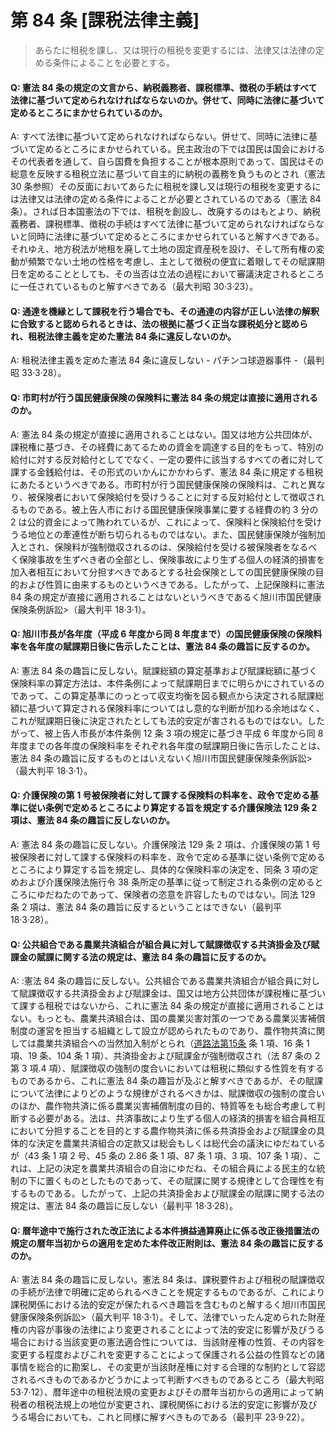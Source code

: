 # 第 84 条 [課税法律主義]

> あらたに租税を課し、又は現行の租税を変更するには、法律又は法律の定める条件によることを必要とする。

#### Q: 憲法 84 条の規定の文言から、納税義務者、課税標準、徴税の手続はすべて法律に基づいて定められなければならないのか。併せて、同時に法律に基づいて定めるところにまかせられているのか。

A: すべて法律に基づいて定められなければならない。併せて、同時に法律に基づいて定めるところにまかせられている。民主政治の下では国民は国会におけるその代表者を通して、自ら国費を負担することが根本原則であって、国民はその総意を反映する租税立法に基づいて自主的に納税の義務を負うものとされ（憲法 30 条参照）その反面においてあらたに租税を課し又は現行の租税を変更するには法律又は法律の定める条件によることが必要とされているのである（憲法 84 条）。されば日本国憲法の下では、租税を創設し、改廃するのはもとより、納税義務者、課税標準、徴税の手続はすべて法律に基づいて定められなければならないと同時に法律に基づいて定めるところにまかせられていると解すべきである。それゆえ、地方税法が地租を廃して土地の固定資産税を設け、そして所有権の変動が頻繁でない土地の性格を考慮し、主として徴税の便宜に着眼してその賦課期日を定めることとしても、その当否は立法の過程において審議決定されるところに一任されているものと解すべきである（最大判昭 30·3·23）。

#### Q: 通達を機縁として課税を行う場合でも、その通達の内容が正しい法律の解釈に合致すると認められるときは、法の根拠に基づく正当な課税処分と認められ、租税法律主義を定めた憲法 84 条に違反しないのか。

A: 租税法律主義を定めた憲法 84 条に違反しない - パチンコ球遊器事件 -（最判昭 33·3·28）。

#### Q: 市町村が行う国民健康保険の保険料に憲法 84 条の規定は直接に適用されるのか。

A: 憲法 84 条の規定が直接に適用されることはない。国又は地方公共団体が、課税権に基づき、その経費にあてるための資金を調達する目的をもって、特別の給付に対する反対給付としてでなく、一定の要件に該当するすべての者に対して課する金銭給付は、その形式のいかんにかかわらず、憲法 84 条に規定する租税にあたるというべきである。市町村が行う国民健康保険の保険料は、これと異なり、被保険者において保険給付を受けうることに対する反対給付として徴収されるものである。被上告人市における国民健康保険事業に要する経費の約 3 分の 2 は公的資金によって賄われているが、これによって、保険料と保険給付を受けうる地位との牽連性が断ち切られるものではない。また、国民健康保険が強制加入とされ、保険料が強制徴収されるのは、保険給付を受ける被保険者をなるべく保険事故を生ずべき者の全部とし、保険事故により生ずる個人の経済的損害を加入者相互において分担すべきであるとする社会保険としての国民健康保険の目的および性質に由来するものというべきである。したがって、上記保険料に憲法 84 条の規定が直接に適用されることはないというべきであるく旭川市国民健康保険条例訴訟>（最大判平 18·3·1）。

#### Q: 旭川市長が各年度（平成 6 年度から同 8 年度まで）の国民健康保険の保険料率を各年度の賦課期日後に告示したことは、憲法 84 条の趣旨に反するのか。

A: 憲法 84 条の趣旨に反しない。賦課総額の算定基準および賦課総額に基づく保険料率の算定方法は、本件条例によって賦課期日までに明らかにされているのであって、この算定基準にのっとって収支均衡を図る観点から決定される賦課総額に基づいて算定される保険料率についてはし意的な判断が加わる余地はなく、これが賦課期日後に決定されたとしても法的安定が害されるものではない。したがって、被上告人市長が本件条例 12 条 3 項の規定に基づき平成 6 年度から同 8 年度までの各年度の保険料率をそれぞれ各年度の賦課期日後に告示したことは、憲法 84 条の趣旨に反するものとはいえないく旭川市国民健康保険条例訴訟>（最大判平 18·3·1）。

#### Q: 介護保険の第 1 号被保険者に対して課する保険料の料率を、政令で定める基準に従い条例で定めるところにより算定する旨を規定する介護保険法 129 条 2 項は、憲法 84 条の趣旨に反しないのか。

A: 憲法 84 条の趣旨に反しない。介護保険法 129 条 2 項は、介護保険の第 1 号被保険者に対して課する保険料の料率を、政令で定める基準に従い条例で定めるところにより算定する旨を規定し、具体的な保険料率の決定を、同条 3 項の定めおよび介護保険法施行令 38 条所定の基準に従って制定される条例の定めるところにゆだねたのであって、保険者の恣意を許容したものではない。同法 129 条 2 項は、憲法 84 条の趣旨に反するということはできない（最判平 18·3·28）。

#### Q: 公共組合である農業共済組合が組合員に対して賦課徴収する共済掛金及び賦課金の賦課に関する法の規定は、憲法 84 条の趣旨に反するのか。

A: :憲法 84 条の趣旨に反しない。公共組合である農業共済組合が組合員に対して賦課徴収する共済掛金および賦課金は、国又は地方公共団体が課税権に基づいて課する租税ではないから、これに憲法 84 条の規定が直接に適用されることはない。もっとも、農業共済組合は、国の農業災害対策の一つである農業災害補償制度の運営を担当する組織として設立が認められたものであり、農作物共済に関しては農業共済組合への当然加入制がとられ（[道路法第15条](https://elaws.e-gov.go.jp/document?lawid=327AC1000000180#Mp-At_17) 条 1 項、16 条 1 項、19 条、104 条 1 項）、共済掛金および賦課金が強制徴収され（法 87 条の 2 第 3 項.4 項）、賦課徴収の強制の度合いにおいては租税に類似する性質を有するものであるから、これに憲法 84 条の趣旨が及ぶと解すべきであるが、その賦課について法律によりどのような規律がされるべきかは、賦課徴収の強制の度合いのほか、農作物共済に係る農業災害補償制度の目的、特質等をも総合考慮して判断する必要がある。法は、共済事故により生ずる個人の経済的損害を組合員相互において分担することを目的とする農作物共済に係る共済掛金および賦課金の具体的な決定を農業共済組合の定款又は総会もしくは総代会の議決にゆだねているが（43 条 1 項 2 号、45 条の 2.86 条 1 項、87 条 1 項、3 項、107 条 1 項）、これは、上記の決定を農業共済組合の自治にゆだね、その組合員による民主的な統制の下に置くものとしたものであって、その賦課に関する規律として合理性を有するものである。したがって、上記の共済掛金および賦課金の賦課に関する法の規定は、憲法 84 条の趣旨に反しない（最判平 18·3·28）。

#### Q: 暦年途中で施行された改正法による本件損益通算廃止に係る改正後措置法の規定の暦年当初からの適用を定めた本件改正附則は、憲法 84 条の趣旨に反するのか。

A: 憲法 84 条の趣旨に反しない。憲法 84 条は、課税要件および租税の賦課徴収の手続が法律で明確に定められるべきことを規定するものであるが、これにより課税関係における法的安定が保たれるべき趣旨を含むものと解するく旭川市国民健康保険条例訴訟>（最大判平 18·3·1）。そして、法律でいったん定められた財産権の内容が事後の法律により変更されることによって法的安定に影響が及びうる場合における当該変更の憲法適合性については、当該財産権の性質、その内容を変更する程度およびこれを変更することによって保護される公益の性質などの諸事情を総合的に勘案し、その変更が当該財産権に対する合理的な制約として容認されるべきものであるかどうかによって判断すべきものであるところ（最大判昭 53·7·12）、暦年途中の租税法規の変更およびその暦年当初からの適用によって納税者の租税法規上の地位が変更され、課税関係における法的安定に影響が及びうる場合においても、これと同様に解すべきものである（最判平 23·9·22）。
